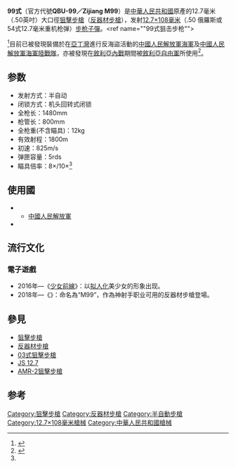 {{noteTA
|G1=軍事
|G2=長度單位
|G3=Firearms
}}
{{Infobox Weapon|is_ranged=yes|
|image= 
|image_size= 
|caption= 
|name= 99式狙击步枪
|type= [[半自動步槍|半自動]][[狙擊步槍|狙擊步槍]]、[[反器材步槍|反器材步槍]]
|origin= {{PRC}}
|era=Modern
|design_date= >2010年
|production_date=2010年—
|service= 2010年—
|used_by= {{PRC}}
|wars= [[敘利亞內戰|敘利亞內戰]]
|unit_cost= ?
|spec_type= M99B/M06
|caliber= 12.7毫米（.50英吋）
|part_length= -{}-
* 800毫米（29英吋）
|twist= 1:15
|cartridge= [[12.7×108mm|12.7×108毫米]] 
|feed= 5、10發[[彈匣|彈匣]]
|action= [[氣動式_(槍械)#活塞原理|直接導氣式]]，[[轉拴式槍栓|轉拴式槍栓]]
|mode= 半自動 
|rate=
|velocity= 825[[米每秒|米／秒]]（2.706[[英尺每秒|尺／秒]]）
|range= 1,800[[米_(单位)|-{zh-hans:米;zh-hant:米;zh-tw:公尺}-]]（1,968.18[[码|码]]）
|max_range= -{}-
*>6.000-{zh-hans:米;zh-hant:米;zh-tw:公尺}-（>6,561.68码）
|weight= 空槍
* 12[[千克|公斤]]（24磅）
|length= -{}-
* 1,480毫米（58.26英吋）
|variants= -{}-
|sights= -{}-
* [[機匣|機匣]]頂部的[[戰術導軌|戰術導軌]]上安裝[[瞄準鏡|瞄準鏡]]或[[夜視鏡|夜視鏡]]
** 8-10倍可變倍望遠瞄準鏡
* 摺疊式準星
 }}
'''99式'''（官方代號'''QBU-99／Zijiang M99'''）是[[中華人民共和國|中華人民共和國]]原產的12.7毫米（.50英吋）大口徑[[狙擊步槍|狙擊步槍]]（[[反器材步槍|反器材步槍]]），发射[[12.7×108mm|12.7×108毫米]]（.50 俄羅斯或54式12.7毫米重机枪弹）[[步枪|步枪]][[子彈|子彈]]。<ref name=""99式狙击步枪"">{{cite web|title=狙击枪：99式狙击步枪|url=http://news.xinhuanet.com/mil/2011-06/08/c_121509214.htm|accessdate=2014-05-10|author=|date=|format=|publisher=新华网|language=|archiveurl=https://web.archive.org/web/20141217231606/http://news.xinhuanet.com/mil/2011-06/08/c_121509214.htm|archivedate=2014-12-17|dead-url=yes}}</ref> <ref>{{cite web|title=中国M99半自动狙击步枪详解|url=http://military.china.com/zh_cn/critical/25/20050827/12606546.html|accessdate=2014-05-10|archive-url=https://web.archive.org/web/20140512214600/http://military.china.com/zh_cn/critical/25/20050827/12606546.html|archive-date=2014-05-12|dead-url=yes}}</ref>目前已被發現裝備於在[[亞丁灣|亞丁灣]]進行反海盜活動的[[中國人民解放軍海軍|中國人民解放軍海軍]]及[[中國人民解放軍海軍陸戰隊|中國人民解放軍海軍陸戰隊]]，亦被發現在[[敘利亞內戰|敘利亞內戰]]期間被[[敘利亞自由軍|敘利亞自由軍]]所使用<ref name=CBC>{{cite web|title=Rival rebel factions fight in Syria's largest city|url=http://www.cbc.ca/news/world/rival-rebel-factions-fight-in-syria-s-largest-city-1.1363855/|accessdate=19 June 2014|archive-date=2015-07-22|archive-url=https://web.archive.org/web/20150722232512/http://www.cbc.ca/news/world/rival-rebel-factions-fight-in-syria-s-largest-city-1.1363855|dead-url=no}}</ref>。

==参数==
*发射方式：半自动
*闭锁方式：机头回转式闭锁
*全枪长：1480mm
*枪管长：800mm
*全枪重(不含瞄具)：12kg
*有效射程：1800m
*初速：825m/s
*弹匣容量：5rds
*瞄具倍率：8×/10×<ref name='"99式狙击步枪"'/>

== 使用國 ==
* {{flagcountry|People's Republic of China}}
** [[中國人民解放軍|中國人民解放軍]]
* {{flagcountry|Sudan}}

== 流行文化 ==

=== 電子遊戲 ===
* 2016年—《[[少女前線|少女前線]]》：以[[萌拟人化|拟人化]]美少女的形象出现。
* 2018年—《{{tsl|en|Insurgency: Sandstorm|叛亂：沙漠風暴}}》：命名為“M99”，作為神射手职业可用的反器材步槍登場。

== 參見 ==
* [[狙擊步槍|狙擊步槍]]
* [[反器材步槍|反器材步槍]]
* [[03式狙擊步槍|03式狙擊步槍]]
* [[JS_12.7毫米狙擊步槍|JS 12.7]]
* [[AMR-2狙擊步槍|AMR-2狙擊步槍]]

==参考==
<references/>

{{中国人民解放军现役单兵武器及弹药}}

[[Category:狙擊步槍|Category:狙擊步槍]]
[[Category:反器材步槍|Category:反器材步槍]]
[[Category:半自動步槍|Category:半自動步槍]]
[[Category:12.7×108毫米槍械|Category:12.7×108毫米槍械]]
[[Category:中華人民共和國槍械|Category:中華人民共和國槍械]]
